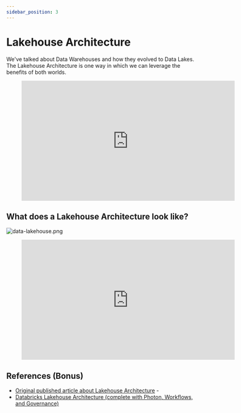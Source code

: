 ```yaml
---
sidebar_position: 3
---
```



# Lakehouse Architecture
We've talked about Data Warehouses and how they evolved to Data Lakes. The Lakehouse Architecture is one way in which we can leverage the benefits of both worlds.

<div style={{textAlign: 'center'}}>

<figure class="video-container">
    <iframe width="560" height="315" src="https://www.youtube.com/embed/CfubH7XpRVw" title="YouTube video player" frameborder="0" allow="accelerometer; autoplay; clipboard-write; encrypted-media; gyroscope; picture-in-picture" allowfullscreen></iframe>
</figure>

</div>

## What does a Lakehouse Architecture look like?

![data-lakehouse.png](./assets/data-lakehouse.png)

<div style={{textAlign: 'center'}}>

<figure class="video-container">
    <iframe width="560" height="315" src="https://www.youtube.com/embed/rqn-BnEx9fE?start=417" title="YouTube video player" frameborder="0" allow="accelerometer; autoplay; clipboard-write; encrypted-media; gyroscope; picture-in-picture" allowfullscreen></iframe>
</figure>

</div>


## References (Bonus)
* [Original published article about Lakehouse Architecture](https://www.cidrdb.org/cidr2021/papers/cidr2021_paper17.pdf) - 
* [Databricks Lakehouse Architecture (complete with Photon, Workflows, and Governance)](https://www.youtube.com/watch?v=5oz5dwHU_mM)
